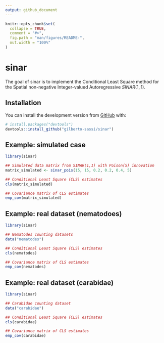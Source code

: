 ```yaml
---
output: github_document
---
```


<!-- README.md is generated from README.Rmd. Please edit that file -->

```r
knitr::opts_chunk$set(
  collapse = TRUE,
  comment = "#>",
  fig.path = "man/figures/README-",
  out.width = "100%"
)
```

# sinar

<!-- badges: start -->
<!-- badges: end -->

The goal of sinar is to implement the Conditional Least Square method for the Spatial non-negative Integer-valued Autoregressive $SINAR(1,1)$.

## Installation

You can install the development version from [GitHub](https://github.com/gilberto-sassi/) with:

``` r
# install.packages("devtools")
devtools::install_github("gilberto-sassi/sinar")
```
## Example: simulated case

```r
library(sinar)

## Simulated data matrix from SINAR(1,1) with Poison(5) innovation
matrix_simulated <- sinar_pois(15, 15, 0.2, 0.2, 0.4, 5)

## Conditional Least Square (CLS) estimates
cls(matrix_simulated)

## Covariance matrix of CLS estimates
emp_cov(matrix_simulated)

```

## Example: real dataset (nematodoes)

```r
library(sinar)

## Nematodes counting datasets
data("nematodes")

## Conditional Least Square (CLS) estimates
cls(nematodes)

## Covariance matrix of CLS estimates
emp_cov(nematodes)

```

## Example: real dataset (carabidae)

```r
library(sinar)

## Carabidae counting dataset
data("carabidae")

## Conditional Least Square (CLS) estimates
cls(carabidae)

## Covariance matrix of CLS estimates
emp_cov(carabidae)

```

